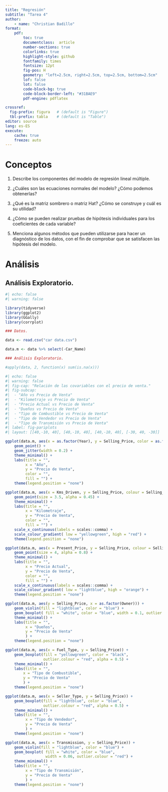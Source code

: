 ```yaml
---
title: "Regresión"
subtitle: "Tarea 4"
author: 
    - name: "Christian Badillo"
format:
    pdf:
        toc: true
        documentclass:  article
        number-sections: true
        colorlinks: true
        highlight-style: github
        fontfamily: times
        fontsize: 12pt
        fig-pos: H
        geometry: "left=2.5cm, right=2.5cm, top=2.5cm, bottom=2.5cm"
        lof: false
        lot: false
        code-block-bg: true
        code-block-border-left: "#31BAE9"
        pdf-engine: pdflatex

crossref:
  fig-prefix: figura   # (default is "Figure")
  tbl-prefix: tabla    # (default is "Table")
editor: source
lang: es-ES
execute:
    cache: true
    freeze: auto 
---
```


# Conceptos

1. Describe los componentes del modelo de regresión lineal múltiple.

2. ¿Cuáles son las ecuaciones normales del modelo? ¿Cómo podemos obtenerlas?

3. ¿Qué es la matriz sombrero o matriz Hat? ¿Cómo se construye y cuál es su utilidad?

4. ¿Cómo se pueden realizar pruebas de hipótesis individuales para los coeficientes de cada variable?

5. Menciona algunos métodos que pueden utilizarse para hacer un diagnóstico de los datos, con el fin de comprobar que se satisfacen las hipótesis del modelo.

\newpage
# Análisis

## Análisis Exploratorio.

```r
#| echo: false
#| warning: false

library(tidyverse)
library(ggplot2)
library(GGally)
library(corrplot)

### Datos.

data <- read.csv("car data.csv")

data.m <- data %>% select(-Car_Name)

### Análisis Exploratorio.

#apply(data, 2, function(x) sum(is.na(x)))
```

```r
#| echo: false
#| warning: false
#| fig-cap: "Relación de las covariables con el precio de venta."
#| fig-subcap:
#|  - "Año vs Precio de Venta"
#|  - "Kilometraje vs Precio de Venta"
#|  - "Precio Actual vs Precio de Venta"
#|  - "Dueños vs Precio de Venta"
#|  - "Tipo de Combustible vs Precio de Venta"
#|  - "Tipo de Vendedor vs Precio de Venta"
#|  - "Tipo de Transmisión vs Precio de Venta"
#| label: fig-pariplots
#| layout: [[40,-10, 40], [40,-10, 40], [40,-10, 40], [-30, 40, -30]]

ggplot(data.m, aes(x = as.factor(Year), y = Selling_Price, color = as.factor(Year))) + 
    geom_point() + 
    geom_jitter(width = 0.2) +
    theme_minimal() + 
    labs(title = "",
         x = "Año",
         y = "Precio de Venta",
         color = "",
         fill = "") +
    theme(legend.position = "none")

ggplot(data.m, aes(x = Kms_Driven, y = Selling_Price, colour = Selling_Price)) + 
    geom_point(size = 3.5, alpha = 0.45) + 
    theme_minimal() + 
    labs(title = "",
         x = "Kilometraje",
         y = "Precio de Venta",
         color = "",
         fill = "") +
    scale_x_continuous(labels = scales::comma) +
    scale_colour_gradient( low = "yellowgreen", high = "red") +
    theme(legend.position = "none")

ggplot(data.m, aes(x = Present_Price, y = Selling_Price, colour = Selling_Price)) + 
    geom_point(size = 4, alpha = 0.8) +
    theme_minimal() + 
    labs(title = "",
         x = "Precio Actual",
         y = "Precio de Venta",
         color = "",
         fill = "") +
    scale_x_continuous(labels = scales::comma) +
    scale_colour_gradient( low = "lightblue", high = "orange") +
    theme(legend.position = "none")

ggplot(data.m, aes(y = Selling_Price, x = as.factor(Owner))) +
    geom_violin(fill = "lightblue", color = "blue") +
    geom_boxplot( fill = "white", color = "blue", width = 0.1, outlier.colour = "red") +
    theme_minimal() +
    labs(title = "",
         x = "Dueños",
         y = "Precio de Venta"
         ) +
    theme(legend.position = "none")

ggplot(data.m, aes(x = Fuel_Type, y = Selling_Price)) + 
    geom_boxplot(fill = "yellowgreen", color = "black", 
                 outlier.colour = "red", alpha = 0.5) +
    theme_minimal() + 
    labs(title = "",
        x = "Tipo de Combustible",
        y = "Precio de Venta"
        ) +
    theme(legend.position = "none")

ggplot(data.m, aes(x = Seller_Type, y = Selling_Price)) +
    geom_boxplot(fill = "lightblue", color = "blue", 
                 outlier.colour = "red", alpha = 0.5) +
    theme_minimal() +
    labs(title = "",
         x = "Tipo de Vendedor",
         y = "Precio de Venta"
         ) +
    theme(legend.position = "none")

ggplot(data.m, aes(x = Transmission, y = Selling_Price)) +
    geom_violin(fill = "lightblue", color = "blue") +
    geom_boxplot( fill = "white", color = "blue", 
                  width = 0.06, outlier.colour = "red") +
    theme_minimal() +
    labs(title = "",
         x = "Tipo de Transmisión",
         y = "Precio de Venta"
         ) +
    theme(legend.position = "none")
```


